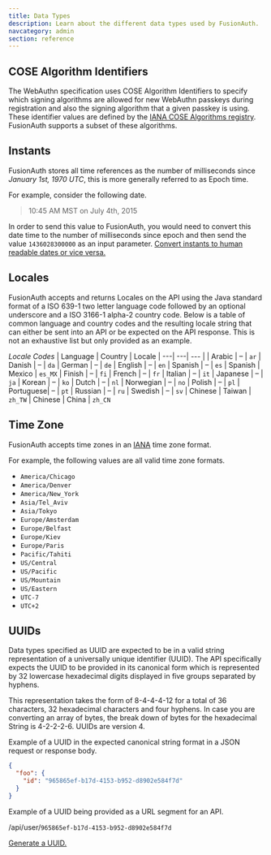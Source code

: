 ```yaml
---
title: Data Types
description: Learn about the different data types used by FusionAuth.
navcategory: admin
section: reference
---
```


## COSE Algorithm Identifiers
The WebAuthn specification uses COSE Algorithm Identifiers to specify which signing algorithms are allowed for new WebAuthn passkeys during registration and also the signing algorithm that a given passkey is using. These identifier values are defined by the [IANA COSE Algorithms registry](https://www.iana.org/assignments/cose/cose.xhtml). FusionAuth supports a subset of these algorithms.

<WebauthnSupportedAlgorithms />

## Instants

FusionAuth stores all time references as the number of milliseconds since _January 1st, 1970 UTC_, this is more generally referred to as Epoch time.

For example, consider the following date.

> 10:45 AM MST on July 4th, 2015

In order to send this value to FusionAuth, you would need to convert this date time to the number of milliseconds since epoch and then send the value `1436028300000` as an input parameter. [Convert instants to human readable dates or vice versa.](/learn/expert-advice/dev-tools/date-time)

## Locales

FusionAuth accepts and returns Locales on the API using the Java standard format of a ISO 639-1 two letter language code followed by an optional underscore and a ISO 3166-1 alpha-2 country code. Below is a table of common language and country codes and the resulting locale string that can either be sent into an API or be expected on the API response. This is not an exhaustive list but only provided as an example.

_Locale Codes_
| Language  | Country | Locale
| ---| ---| --- |
| Arabic    | &ndash; | `ar`
| Danish    | &ndash; | `da`
| German    | &ndash; | `de`
| English   | &ndash; | `en`
| Spanish   | &ndash; | `es`
| Spanish   | Mexico  | `es_MX`
| Finish    | &ndash; | `fi`
| French    | &ndash; | `fr`
| Italian   | &ndash; | `it`
| Japanese  | &ndash; | `ja`
| Korean    | &ndash; | `ko`
| Dutch     | &ndash; | `nl`
| Norwegian | &ndash; | `no`
| Polish    | &ndash; | `pl`
| Portuguese| &ndash; | `pt`
| Russian   | &ndash; | `ru`
| Swedish   | &ndash; | `sv`
| Chinese   | Taiwan  | `zh_TW`
| Chinese   | China   | `zh_CN`

## Time Zone

FusionAuth accepts time zones in an [IANA](https://www.iana.org/time-zones) time zone format.

For example, the following values are all valid time zone formats.

* `America/Chicago`
* `America/Denver`
* `America/New_York`
* `Asia/Tel_Aviv`
* `Asia/Tokyo`
* `Europe/Amsterdam`
* `Europe/Belfast`
* `Europe/Kiev`
* `Europe/Paris`
* `Pacific/Tahiti`
* `US/Central`
* `US/Pacific`
* `US/Mountain`
* `US/Eastern`
* `UTC-7`
* `UTC+2`

## UUIDs

Data types specified as UUID are expected to be in a valid string representation of a universally unique identifier (UUID). The API specifically expects the UUID to be provided in its canonical form which is represented by 32 lowercase hexadecimal digits displayed in five groups separated by hyphens.

This representation takes the form of 8-4-4-4-12 for a total of 36 characters, 32 hexadecimal characters and four hyphens. In case you are converting an array of bytes, the break down of bytes for the hexadecimal String is 4-2-2-2-6. UUIDs are version 4.

Example of a UUID in the expected canonical string format in a JSON request or response body.

```json
{
  "foo": {
    "id": "965865ef-b17d-4153-b952-d8902e584f7d"
  }
}
```

Example of a UUID being provided as a URL segment for an API.

<URI>/api/user/`965865ef-b17d-4153-b952-d8902e584f7d`</URI>

[Generate a UUID.](/learn/expert-advice/dev-tools/uuid-generator)
